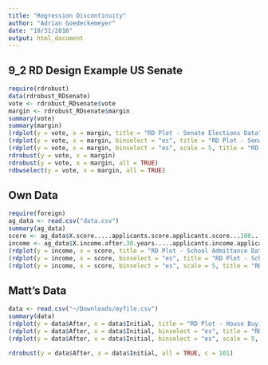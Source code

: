 ```yaml
---
title: "Regression Discontinuity"
author: "Adrian Goedeckemeyer"
date: "10/31/2016"
output: html_document
---
```


## 9_2 RD Design Example US Senate


```r
require(rdrobust)
data(rdrobust_RDsenate)
vote <- rdrobust_RDsenate$vote
margin <- rdrobust_RDsenate$margin
summary(vote)
summary(margin)
(rdplot(y = vote, x = margin, title = "RD Plot - Senate Elections Data", y.label = "Vote Share in Election at time t+1", x.label = "Vote Share in Election at time t"))
(rdplot(y = vote, x = margin, binselect = "es", title = "RD Plot - Senate Elections Data", y.label = "Vote Share in Election at time t+1", x.label = "Vote Share in Election at time t"))
(rdplot(y = vote, x = margin, binselect = "es", scale = 5, title = "RD Plot - Senate Elections Data", y.label = "Vote Share in Election at time t+1", x.label = "Vote Share in Election at time t"))
rdrobust(y = vote, x = margin)
rdrobust(y = vote, x = margin, all = TRUE)
rdbwselect(y = vote, x = margin, all = TRUE)
```

## Own Data

```r
require(foreign)
ag_data <- read.csv("data.csv")
summary(ag_data)
score <- ag_data$X.score.....applicants.score.applicants.score...100...applicants.score...
income <- ag_data$X.income.after.30.years.....applicants.income.applicants.score...
(rdplot(y = income, x = score, title = "RD Plot - School Admittance Data", y.label = "Income 30 years after application to FOS at FBI", x.label = "Application Score", c = 75))
(rdplot(y = income, x = score, binselect = "es", title = "RD Plot - School Admittance Data", y.label = "Income 30 years after application to FOS at FBI", x.label = "Application Score", c = 75))
(rdplot(y = income, x = score, binselect = "es", scale = 5, title = "RD Plot - School Admittance Data", y.label = "Income 30 years after application to FOS at FBI", x.label = "Application Score", c = 75))

```

## Matt's Data

```r
data <- read.csv("~/Downloads/myfile.csv")
summary(data)
(rdplot(y = data$After, x = data$Initial, title = "RD Plot - House Buying ability", y.label = "Post Class for low ability people", x.label = "Pre Data", c = 101))
(rdplot(y = data$After, x = data$Initial, binselect = "es", title = "RD Plot - House Buying ability", y.label = "Post Class for low ability people", x.label = "Pre Data", c = 101))
(rdplot(y = data$After, x = data$Initial, binselect = "es", scale = 5, title = "RD Plot - House Buying ability", y.label = "Post Class for low ability people", x.label = "Pre Data", c = 101))

rdrobust(y = data$After, x = data$Initial, all = TRUE, c = 101)
```


